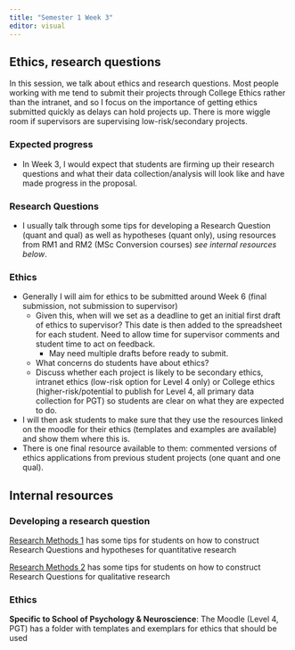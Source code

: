 ```yaml
---
title: "Semester 1 Week 3"
editor: visual
---
```


## Ethics, research questions

In this session, we talk about ethics and research questions. Most people working with me tend to submit their projects through College Ethics rather than the intranet, and so I focus on the importance of getting ethics submitted quickly as delays can hold projects up. There is more wiggle room if supervisors are supervising low-risk/secondary projects.

### Expected progress

-   In Week 3, I would expect that students are firming up their research questions and what their data collection/analysis will look like and have made progress in the proposal.

### Research Questions

-   I usually talk through some tips for developing a Research Question (quant and qual) as well as hypotheses (quant only), using resources from RM1 and RM2 (MSc Conversion courses) *see internal resources below*.\

### Ethics

-   Generally I will aim for ethics to be submitted around Week 6 (final submission, not submission to supervisor)
    -   Given this, when will we set as a deadline to get an initial first draft of ethics to supervisor? This date is then added to the spreadsheet for each student. Need to allow time for supervisor comments and student time to act on feedback.
        -   May need multiple drafts before ready to submit.
    -   What concerns do students have about ethics?\
    -   Discuss whether each project is likely to be secondary ethics, intranet ethics (low-risk option for Level 4 only) or College ethics (higher-risk/potential to publish for Level 4, all primary data collection for PGT) so students are clear on what they are expected to do.
-   I will then ask students to make sure that they use the resources linked on the moodle for their ethics (templates and examples are available) and show them where this is.\
-   There is one final resource available to them: commented versions of ethics applications from previous student projects (one quant and one qual).

## Internal resources

### Developing a research question

[Research Methods 1](https://bartlettje.github.io/RM1_Resources/intro-rationale.html#present-the-research-question-and-hypothesis) has some tips for students on how to construct Research Questions and hypotheses for quantitative research

[Research Methods 2](https://wtoivo.github.io/RM2-ODL-quali-book/qualitative-report.html?q=research%20ques#developing-a-research-question) has some tips for students on how to construct Research Questions for qualitative research

### Ethics

**Specific to School of Psychology & Neuroscience**: The Moodle (Level 4, PGT) has a folder with templates and exemplars for ethics that should be used
